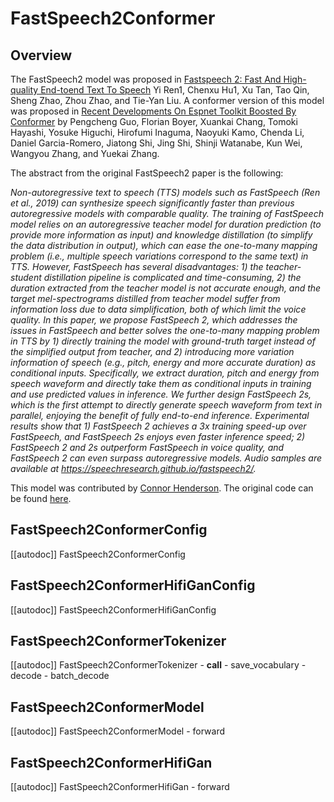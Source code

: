 <!--Copyright 2023 The HuggingFace Team. All rights reserved.

Licensed under the Apache License, Version 2.0 (the "License"); you may not use this file except in compliance with
the License. You may obtain a copy of the License at

http://www.apache.org/licenses/LICENSE-2.0

Unless required by applicable law or agreed to in writing, software distributed under the License is distributed on
an "AS IS" BASIS, WITHOUT WARRANTIES OR CONDITIONS OF ANY KIND, either express or implied. See the License for the
specific language governing permissions and limitations under the License.
-->

# FastSpeech2Conformer

## Overview

The FastSpeech2 model was proposed in [Fastspeech 2: Fast And High-quality End-toend Text To Speech](https://arxiv.org/pdf/2006.04558.pdf) Yi Ren1, Chenxu Hu1, Xu Tan, Tao Qin, Sheng Zhao, Zhou Zhao, and Tie-Yan Liu.
A conformer version of this model was proposed in [Recent Developments On Espnet Toolkit Boosted By Conformer](https://arxiv.org/abs/2110.07205) by Pengcheng Guo, Florian Boyer, Xuankai Chang, Tomoki Hayashi, Yosuke Higuchi, Hirofumi Inaguma, Naoyuki Kamo, Chenda Li, Daniel Garcia-Romero, Jiatong Shi, Jing Shi, Shinji Watanabe, Kun Wei, Wangyou Zhang, and Yuekai Zhang.

The abstract from the original FastSpeech2 paper is the following:

*Non-autoregressive text to speech (TTS) models such as FastSpeech (Ren et al., 2019) can synthesize speech significantly faster than previous autoregressive models with comparable quality. The training of FastSpeech model relies on an autoregressive teacher model for duration prediction (to provide more information as input) and knowledge distillation (to simplify the data distribution in output), which can ease the one-to-many mapping problem (i.e., multiple speech variations correspond to the same text) in TTS. However, FastSpeech has several disadvantages: 1) the teacher-student distillation pipeline is complicated and time-consuming, 2) the duration extracted from the teacher model is not accurate enough, and the target mel-spectrograms distilled from teacher model suffer from information loss due to data simplification, both of which limit the voice quality. In this paper, we propose FastSpeech 2, which addresses the issues in FastSpeech and better solves the one-to-many mapping problem in TTS by 1) directly training the model with ground-truth target instead of the simplified output from teacher, and 2) introducing more variation information of speech (e.g., pitch, energy and more accurate duration) as conditional inputs. Specifically, we extract duration, pitch and energy from speech waveform and directly take them as conditional inputs in training and use predicted values in inference. We further design FastSpeech 2s, which is the first attempt to directly generate speech waveform from text in parallel, enjoying the benefit of fully end-to-end inference. Experimental results show that 1) FastSpeech 2 achieves a 3x training speed-up over FastSpeech, and FastSpeech 2s enjoys even faster inference speed; 2) FastSpeech 2 and 2s outperform FastSpeech in voice quality, and FastSpeech 2 can even surpass autoregressive models. Audio samples are available at https://speechresearch.github.io/fastspeech2/.*

This model was contributed by [Connor Henderson](https://huggingface.co/connor-henderson). The original code can be found [here](https://github.com/espnet/espnet/blob/master/espnet2/tts/fastspeech2/fastspeech2.py).

## FastSpeech2ConformerConfig

[[autodoc]] FastSpeech2ConformerConfig

## FastSpeech2ConformerHifiGanConfig

[[autodoc]] FastSpeech2ConformerHifiGanConfig

## FastSpeech2ConformerTokenizer

[[autodoc]] FastSpeech2ConformerTokenizer
    - __call__
    - save_vocabulary
    - decode
    - batch_decode

## FastSpeech2ConformerModel

[[autodoc]] FastSpeech2ConformerModel
    - forward

## FastSpeech2ConformerHifiGan

[[autodoc]] FastSpeech2ConformerHifiGan
    - forward
